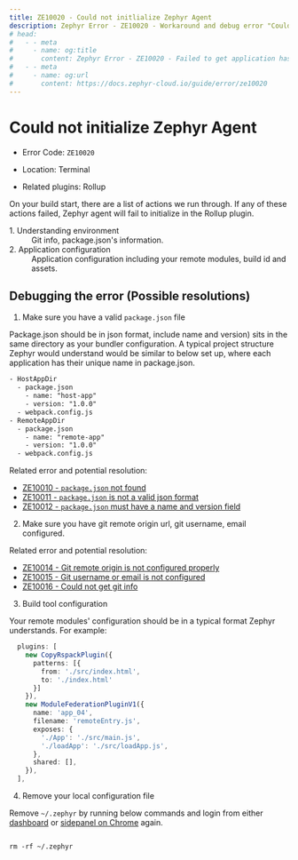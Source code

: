 ```yaml
---
title: ZE10020 - Could not initlialize Zephyr Agent
description: Zephyr Error - ZE10020 - Workaround and debug error "Could not initlialize Zephyr Agent"
# head: 
#   - - meta
#     - name: og:title
#       content: Zephyr Error - ZE10020 - Failed to get application hash list
#   - - meta
#     - name: og:url 
#       content: https://docs.zephyr-cloud.io/guide/error/ze10020
---
```


# Could not initialize Zephyr Agent

- Error Code: `ZE10020`

- Location: Terminal

- Related plugins: Rollup

On your build start, there are a list of actions we run through. If any of these actions failed, Zephyr agent will fail to initialize in the Rollup plugin.

<dt>1. Understanding environment</dt>
<dd>Git info, package.json's information.</dd>
<dt>2. Application configuration</dt>
<dd>Application configuration including your remote modules, build id and assets.</dd>

## Debugging the error (Possible resolutions)

1. Make sure you have a valid `package.json` file

Package.json should be in json format, include name and version) sits in the same directory as your bundler configuration. A typical project structure Zephyr would understand would be similar to below set up, where each application has their unique name in package.json.

```txt
- HostAppDir
  - package.json 
    - name: "host-app"
    - version: "1.0.0"
  - webpack.config.js
- RemoteAppDir
  - package.json
    - name: "remote-app"
    - version: "1.0.0"
  - webpack.config.js
```

Related error and potential resolution:

- [ZE10010 - `package.json` not found](/guide/error/ze10010)
- [ZE10011 - `package.json` is not a valid json format](/guide/error/ze10011)
- [ZE10012 - `package.json` must have a name and version field](/guide/error/ze10012)

2. Make sure you have git remote origin url, git username, email configured.

Related error and potential resolution:

- [ZE10014 - Git remote origin is not configured properly](/guide/error/ze10014)
- [ZE10015 - Git username or email is not configured](/guide/error/ze10015)
- [ZE10016 - Could not get git info](/guide/error/ze10016)

3. Build tool configuration

Your remote modules' configuration should be in a typical format Zephyr understands. For example:

```ts
  plugins: [
    new CopyRspackPlugin({
      patterns: [{
        from: './src/index.html',
        to: './index.html'
      }]
    }),
    new ModuleFederationPluginV1({
      name: 'app_04',
      filename: 'remoteEntry.js',
      exposes: {
        './App': './src/main.js',
        './loadApp': './src/loadApp.js',
      },
      shared: [],
    }),
  ],
```

4. Remove your local configuration file

Remove `~/.zephyr` by running below commands and login from either [dashboard](https://app.zephyr-cloud.io) or [sidepanel on Chrome](https://chromewebstore.google.com/detail/zephyr-mission-control/liflhldchhinbaeplljlplhnbkdidedn) again.

```

rm -rf ~/.zephyr
```
